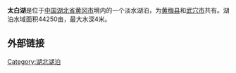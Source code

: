 {{Infobox lake
| 湖泊名稱 = 太白湖
|湖泊照片 = 
|湖泊照片標題 = 
|測深圖 = 
|測深圖標題 = 
|湖泊所在地 = [[湖北省|湖北省]][[黄冈市|黄冈市]]
|座標 = {{coord|29.9727|N|115.8138|E|display=inline,title|dim:3000_type:landmark_region:CN}}
|湖泊類別 = 
|流入 = 
|流出 = 
|集水區面積 = 
|正常滿水位標高 = 
|集水區國家 = 
|湖泊長度 = 
|湖泊闊度  = 
|湖泊面積 = 
|平均深度 = 
|最深深度 = 
|水體體積 = 
|湖水停留時間 = 
|湖岸線長度 = 
|海拔高度 = 
|湖中島嶼 = 
|湖邊城鎮 = 
}}
'''太白湖'''是位于[[中国|中国]][[湖北省|湖北省]][[黄冈市|黄冈市]]境内的一个淡水湖泊，为[[黄梅县|黄梅县]]和[[武穴市|武穴市]]共有。湖泊水域面积44250亩，最大水深4米。

==外部链接==

{{Hubei-stub}}

[[Category:湖北湖泊|Category:湖北湖泊]]